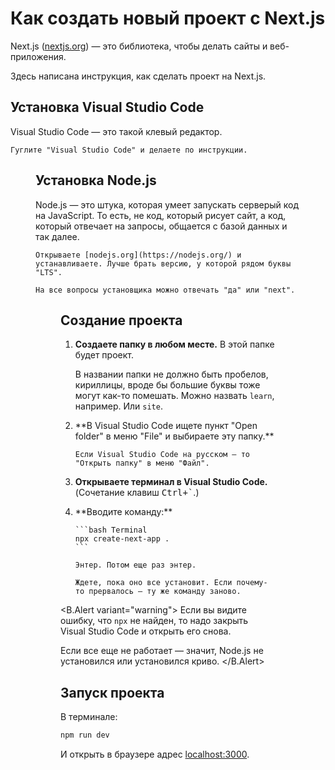 
# Как создать новый проект с Next.js

Next.js ([nextjs.org](https://nextjs.org)) — это библиотека, чтобы делать сайты и веб-приложения.

Здесь написана инструкция, как сделать проект на Next.js.

## Установка Visual Studio Code

<Boxes>
  <Box>
    Visual Studio Code — это такой клевый редактор.

    Гуглите "Visual Studio Code" и делаете по инструкции.
  </Box>
  <Box>
    <Figure image="/vsc.png" noBorder />
  </Box>
</Boxes>

## Установка Node.js

<Boxes>
  <Box>
    Node.js — это штука, которая умеет запускать серверый код на JavaScript. То есть, не код, который рисует сайт, а код, который отвечает на запросы, общается с базой данных и так далее.

    Открываете [nodejs.org](https://nodejs.org/) и устанавливаете. Лучше брать версию, у которой рядом буквы "LTS".

    На все вопросы установщика можно отвечать "да" или "next".
  </Box>
  <Box>
    <Figure image="/nodejs.png" />
  </Box>
</Boxes>

## Создание проекта

1. **Создаете папку в любом месте.** В этой папке будет проект.

   В названии папки не должно быть пробелов, кириллицы, вроде бы большие буквы тоже могут как-то помешать. Можно назвать `learn`, например. Или `site`.

2. <Boxes>
     <Box>
       **В Visual Studio Code ищете пункт "Open folder" в меню "File" и выбираете эту папку.**

       Если Visual Studio Code на русском — то "Открыть папку" в меню "Файл".
     </Box>
     <Box>
       <Figure image="/open-folder.png" />
     </Box>
   </Boxes>

3. **Открываете терминал в Visual Studio Code.** (Сочетание клавиш <kbd>Ctrl+`</kbd>.)

4.  <Boxes>
      <Box>
        **Вводите команду:**

        ```bash Terminal
        npx create-next-app .
        ```
 
        Энтер. Потом еще раз энтер.
 
        Ждете, пока оно все установит. Если почему-то прервалось — ту же команду заново.
      </Box>
      <Box>
        <Figure image="/npx-create-react-app.png" />
      </Box>
    </Boxes>

<B.Alert variant="warning">
  Если вы видите ошибку, что <code>npx</code> не найден, то надо закрыть Visual Studio Code и открыть его снова.
  
  Если все еще не работает — значит, Node.js не установился или установился криво.
</B.Alert>

## Запуск проекта

В терминале:

```bash Terminal
npm run dev
```

И открыть в браузере адрес [localhost:3000](http://localhost:3000).
